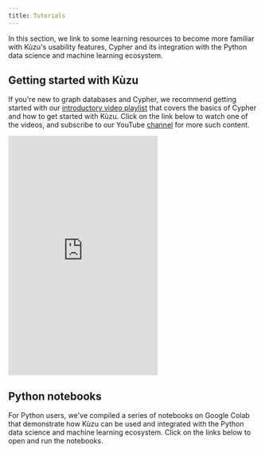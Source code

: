```yaml
---
title: Tutorials
---
```


In this section, we link to some learning resources to become more familiar with Kùzu's usability
features, Cypher and its integration with the Python data science and machine learning ecosystem.


## Getting started with Kùzu

If you're new to graph databases and Cypher, we recommend getting started with our
[introductory video playlist](https://www.youtube.com/playlist?list=PLnMU6rfAdE1CSgarQ3SpDqeudCe42PzuD)
that covers the basics of Cypher and how to get started with Kùzu.
Click on the link below to watch one of the videos, and subscribe to our YouTube
[channel](https://www.youtube.com/@Kuzudb) for more such content.

<div class="video-container">
  <iframe
    height="480"
    src="https://www.youtube.com/embed/wV2iphFc_f0"
    title="YouTube video player" frameborder="0"
    allowfullscreen
    >
  </iframe>
</div>


## Python notebooks

For Python users, we've compiled a series of notebooks on Google Colab that demonstrate how Kùzu can
be used and integrated with the Python data science and machine learning
ecosystem. Click on the links below to open and run the notebooks.

<CardGrid>
  <LinkCard
    title="Intro to Cypher"
    description="Become familiar with Cypher syntax"
    href="https://colab.research.google.com/drive/1zgTCEOFdskYRQ45COYRww7sA6fTXE66S"
  />
  <LinkCard
    title="Kùzu and NetworkX"
    description="Working with NetworkX & graph algorithms using a Kùzu graph"
    href="https://colab.research.google.com/drive/1_AK-CHELz0fLAc2RCPvPgD-R7-NGyrGu"
  />
  <LinkCard
    title="Kùzu and PyTorch Geometric (1)"
    description="Node property prediction"
    href="https://colab.research.google.com/drive/1ijFoPN4USr4umUzRoCfRPFNZfbhKKLcC"
  />
  <LinkCard
    title="Kùzu and PyTorch Geometric (2)"
    description="Link prediction"
    href="https://colab.research.google.com/drive/1OxlDLUYZL8jTkqKdVebFtek7yZ5of7FK"
  />
  <LinkCard
    title="LlamaIndex-Kùzu Integration"
    description="Using Kùzu as a property graph store for LlamaIndex"
    href="https://colab.research.google.com/drive/1brAdNRNLG2XHD7Jv3ZwSQCOCJ_wmfd1B"
  />
  <LinkCard
    title="LangChain-Kùzu Integration"
    description="Using Kùzu as a property graph store for LangChain"
    href="https://colab.research.google.com/drive/16FscFHwSKQNXFprChdQufMP7G6u8cMTS"
  />
</CardGrid>
